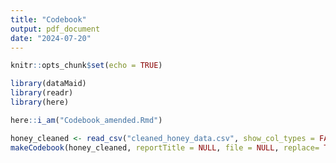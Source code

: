 ---
title: "Codebook"
output: pdf_document
date: "2024-07-20"
---

```{r setup, include=FALSE}
knitr::opts_chunk$set(echo = TRUE)
```

```{r libraries}
library(dataMaid)
library(readr)
library(here)
```

```{r}
here::i_am("Codebook_amended.Rmd")
```

```{r}
honey_cleaned <- read_csv("cleaned_honey_data.csv", show_col_types = FALSE)
makeCodebook(honey_cleaned, reportTitle = NULL, file = NULL, replace= TRUE)
```